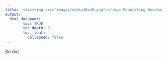 ---
title: '<div><img src="images/ohdsi40x40.png"></img> Populating Oncology Data</div>'
output: 
  html_document:
        toc: TRUE
        toc_depth: 3
        toc_float:
          collapsed: false
---

[to do] 